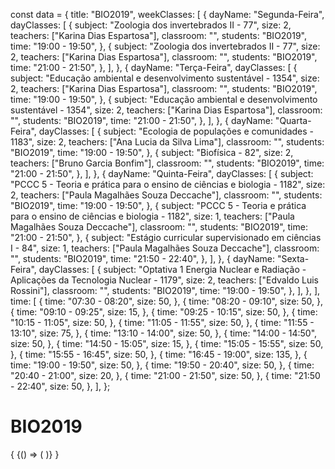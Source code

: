 const data = {
  title: "BIO2019",
  weekClasses: [
    {
      dayName: "Segunda-Feira",
      dayClasses: [
        {
          subject: "Zoologia dos invertebrados II - 77",
          size: 2,
          teachers: ["Karina Dias Espartosa"],
          classroom: "",
          students: "BIO2019",
          time: "19:00 - 19:50",
        },
        {
          subject: "Zoologia dos invertebrados II - 77",
          size: 2,
          teachers: ["Karina Dias Espartosa"],
          classroom: "",
          students: "BIO2019",
          time: "21:00 - 21:50",
        },
      ],
    },
    {
      dayName: "Terça-Feira",
      dayClasses: [
        {
          subject: "Educação ambiental e desenvolvimento sustentável - 1354",
          size: 2,
          teachers: ["Karina Dias Espartosa"],
          classroom: "",
          students: "BIO2019",
          time: "19:00 - 19:50",
        },
        {
          subject: "Educação ambiental e desenvolvimento sustentável - 1354",
          size: 2,
          teachers: ["Karina Dias Espartosa"],
          classroom: "",
          students: "BIO2019",
          time: "21:00 - 21:50",
        },
      ],
    },
    {
      dayName: "Quarta-Feira",
      dayClasses: [
        {
          subject: "Ecologia de populações e comunidades - 1183",
          size: 2,
          teachers: ["Ana Lucia da Silva Lima"],
          classroom: "",
          students: "BIO2019",
          time: "19:00 - 19:50",
        },
        {
          subject: "Biofísica - 82",
          size: 2,
          teachers: ["Bruno Garcia Bonfim"],
          classroom: "",
          students: "BIO2019",
          time: "21:00 - 21:50",
        },
      ],
    },
    {
      dayName: "Quinta-Feira",
      dayClasses: [
        {
          subject:
            "PCCC 5 - Teoria e prática para o ensino de ciências e biologia - 1182",
          size: 2,
          teachers: ["Paula Magalhães Souza Deccache"],
          classroom: "",
          students: "BIO2019",
          time: "19:00 - 19:50",
        },
        {
          subject:
            "PCCC 5 - Teoria e prática para o ensino de ciências e biologia - 1182",
          size: 1,
          teachers: ["Paula Magalhães Souza Deccache"],
          classroom: "",
          students: "BIO2019",
          time: "21:00 - 21:50",
        },
        {
          subject: "Estágio curricular supervisionado em ciências I - 84",
          size: 1,
          teachers: ["Paula Magalhães Souza Deccache"],
          classroom: "",
          students: "BIO2019",
          time: "21:50 - 22:40",
        },
      ],
    },
    {
      dayName: "Sexta-Feira",
      dayClasses: [
        {
          subject:
            "Optativa 1 Energia Nuclear e Radiação - Aplicações da Tecnologia Nuclear - 1179",
          size: 2,
          teachers: ["Edvaldo Luis Rossini"],
          classroom: "",
          students: "BIO2019",
          time: "19:00 - 19:50",
        },
      ],
    },
  ],
  time: [
    {
      time: "07:30 - 08:20",
      size: 50,
    },
    {
      time: "08:20 - 09:10",
      size: 50,
    },
    {
      time: "09:10 - 09:25",
      size: 15,
    },
    {
      time: "09:25 - 10:15",
      size: 50,
    },
    {
      time: "10:15 - 11:05",
      size: 50,
    },
    {
      time: "11:05 - 11:55",
      size: 50,
    },
    {
      time: "11:55 - 13:10",
      size: 75,
    },
    {
      time: "13:10 - 14:00",
      size: 50,
    },
    {
      time: "14:00 - 14:50",
      size: 50,
    },
    {
      time: "14:50 - 15:05",
      size: 15,
    },
    {
      time: "15:05 - 15:55",
      size: 50,
    },
    {
      time: "15:55 - 16:45",
      size: 50,
    },
    {
      time: "16:45 - 19:00",
      size: 135,
    },
    {
      time: "19:00 - 19:50",
      size: 50,
    },
    {
      time: "19:50 - 20:40",
      size: 50,
    },
    {
      time: "20:40 - 21:00",
      size: 20,
    },
    {
      time: "21:00 - 21:50",
      size: 50,
    },
    {
      time: "21:50 - 22:40",
      size: 50,
    },
  ],
};

# BIO2019

<div>
  {
    <BrowserOnly>
      {() => (
        <Grid
          title={data.title}
          weekClasses={data.weekClasses}
          time={data.time}
        />
      )}
    </BrowserOnly>
  }
</div>
